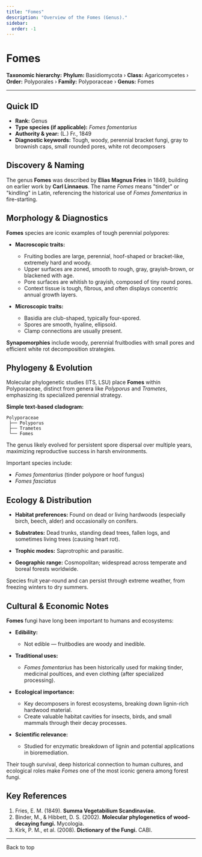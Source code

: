 ```yaml
---
title: "Fomes"
description: "Overview of the Fomes (Genus)."
sidebar:
  order: -1
---
```



# Fomes <Badge variant="note" text="Genus" />

**Taxonomic hierarchy:** **Phylum:** Basidiomycota › **Class:** Agaricomycetes › **Order:** Polyporales › **Family:** Polyporaceae › **Genus:** Fomes

---

## Quick ID
* **Rank:** Genus  
* **Type species (if applicable):** _Fomes fomentarius_  
* **Authority & year:** (L.) Fr., 1849  
* **Diagnostic keywords:** Tough, woody, perennial bracket fungi, gray to brownish caps, small rounded pores, white rot decomposers  

## Discovery & Naming
The genus **Fomes** was described by **Elias Magnus Fries** in 1849, building on earlier work by **Carl Linnaeus**. The name _Fomes_ means "tinder" or "kindling" in Latin, referencing the historical use of _Fomes fomentarius_ in fire-starting.

## Morphology & Diagnostics
**Fomes** species are iconic examples of tough perennial polypores:

- **Macroscopic traits:**
  - Fruiting bodies are large, perennial, hoof-shaped or bracket-like, extremely hard and woody.
  - Upper surfaces are zoned, smooth to rough, gray, grayish-brown, or blackened with age.
  - Pore surfaces are whitish to grayish, composed of tiny round pores.
  - Context tissue is tough, fibrous, and often displays concentric annual growth layers.

- **Microscopic traits:**
  - Basidia are club-shaped, typically four-spored.
  - Spores are smooth, hyaline, ellipsoid.
  - Clamp connections are usually present.

**Synapomorphies** include woody, perennial fruitbodies with small pores and efficient white rot decomposition strategies.

## Phylogeny & Evolution
Molecular phylogenetic studies (ITS, LSU) place **Fomes** within Polyporaceae, distinct from genera like _Polyporus_ and _Trametes_, emphasizing its specialized perennial strategy.

**Simple text-based cladogram:**
```
Polyporaceae
 ├── Polyporus
 ├── Trametes
 └── Fomes
```
The genus likely evolved for persistent spore dispersal over multiple years, maximizing reproductive success in harsh environments.

Important species include:

- _Fomes fomentarius_ (tinder polypore or hoof fungus)
- _Fomes fasciatus_

## Ecology & Distribution
- **Habitat preferences:** Found on dead or living hardwoods (especially birch, beech, alder) and occasionally on conifers.
- **Substrates:** Dead trunks, standing dead trees, fallen logs, and sometimes living trees (causing heart rot).
- **Trophic modes:** Saprotrophic and parasitic.

- **Geographic range:** Cosmopolitan; widespread across temperate and boreal forests worldwide.

Species fruit year-round and can persist through extreme weather, from freezing winters to dry summers.

## Cultural & Economic Notes
**Fomes** fungi have long been important to humans and ecosystems:

- **Edibility:**
  - Not edible — fruitbodies are woody and inedible.

- **Traditional uses:**
  - _Fomes fomentarius_ has been historically used for making tinder, medicinal poultices, and even clothing (after specialized processing).

- **Ecological importance:**
  - Key decomposers in forest ecosystems, breaking down lignin-rich hardwood material.
  - Create valuable habitat cavities for insects, birds, and small mammals through their decay processes.

- **Scientific relevance:**
  - Studied for enzymatic breakdown of lignin and potential applications in bioremediation.

Their tough survival, deep historical connection to human cultures, and ecological roles make _Fomes_ one of the most iconic genera among forest fungi.

## Key References
1. Fries, E. M. (1849). **Summa Vegetabilium Scandinaviae.**  
2. Binder, M., & Hibbett, D. S. (2002). **Molecular phylogenetics of wood-decaying fungi.** Mycologia.  
3. Kirk, P. M., et al. (2008). **Dictionary of the Fungi.** CABI.

---

<LinkButton href="#top" variant="minimal" icon="arrow-up">
  Back to top
</LinkButton>
